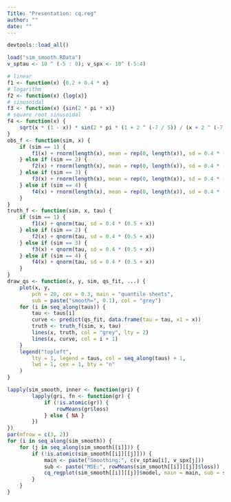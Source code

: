 ```yaml
---
Title: "Presentation: cq.reg"
author: ""
date: ""
---
```


```r
devtools::load_all()
```

```r
load("sim_smooth.RData")
v_sptau <- 10 ^ (-5 : 0); v_spx <- 10^ (-5:4)
```

```r
# linear
f1 <- function(x) {0.2 + 0.4 * x}
# logarithm
f2 <- function(x) {log(x)}
# sinusoidal
f3 <- function(x) {sin(2 * pi * x)}
# square root sinusoidal
f4 <- function(x) {
    sqrt(x * (1 - x)) * sin(2 * pi * (1 + 2 ^ (-7 / 5)) / (x + 2 ^ (-7 / 5)))
}
obs_f <- function(sim, x) {
    if (sim == 1) {
        f1(x) + rnorm(length(x), mean = rep(0, length(x)), sd = 0.4 * (0.5 + x))
    } else if (sim == 2) {
        f2(x) + rnorm(length(x), mean = rep(0, length(x)), sd = 0.4 * (0.5 + x))
    } else if (sim == 3) {
        f3(x) + rnorm(length(x), mean = rep(0, length(x)), sd = 0.4 * (0.5 + x))
    } else if (sim == 4) {
        f4(x) + rnorm(length(x), mean = rep(0, length(x)), sd = 0.4 * (0.5 + x))
    }
}
truth_f <- function(sim, x, tau) {
    if (sim == 1) {
        f1(x) + qnorm(tau, sd = 0.4 * (0.5 + x))
    } else if (sim == 2) {
        f2(x) + qnorm(tau, sd = 0.4 * (0.5 + x))
    } else if (sim == 3) {
        f3(x) + qnorm(tau, sd = 0.4 * (0.5 + x))
    } else if (sim == 4) {
        f4(x) + qnorm(tau, sd = 0.4 * (0.5 + x))
    }
}
draw_qs <- function(x, y, sim, qs_fit, ...) {
    plot(x, y,
        pch = 20, cex = 0.3, main = "quantile sheets",
        sub = paste("smooth=", 0.1), col = "grey")
    for (i in seq_along(taus)) {
        tau <- taus[i]
        curve <- predict(qs_fit, data.frame(tau = tau, x1 = x))
        truth <- truth_f(sim, x, tau)
        lines(x, truth, col = "grey", lty = 2)
        lines(x, curve, col = i + 1)
    }
    legend("topleft",
        lty = 1, legend = taus, col = seq_along(taus) + 1,
        lwd = 1, cex = 1, bty = "n"
    )
}

```

```r
lapply(sim_smooth, inner <- function(gri) {
        lapply(gri, fn <- function(gr) {
            if (!is.atomic(gr)) {
                rowMeans(gr$loss)
            } else { NA }
        })
})
par(mfrow = c(3, 2))
for (i in seq_along(sim_smooth)) {
    for (j in seq_along(sim_smooth[[i]])) {
        if (!is.atomic(sim_smooth[[i]][[j]])) {
            main <- paste("Smoothing:", c(v_sptau[i], v_spx[j]))
            sub <- paste("MSE:", rowMeans(sim_smooth[[i]][[j]]$loss))
            cq_regplot(sim_smooth[[i]][[j]]$model, main = main, sub = sub)
        }
    }
}
```
